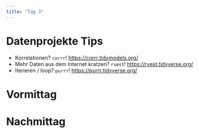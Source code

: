 ```yaml
---
title: "Tag 3"
---
```


# Datenprojekte Tips

- Korrelationen? `corrr`!
  <https://corrr.tidymodels.org/>
- Mehr Daten aus dem Internet kratzen? `rvest`!
  <https://rvest.tidyverse.org/>
- Iterieren / loop? `purrr`!
  <https://purrr.tidyverse.org/>


# Vormittag

# Nachmittag


